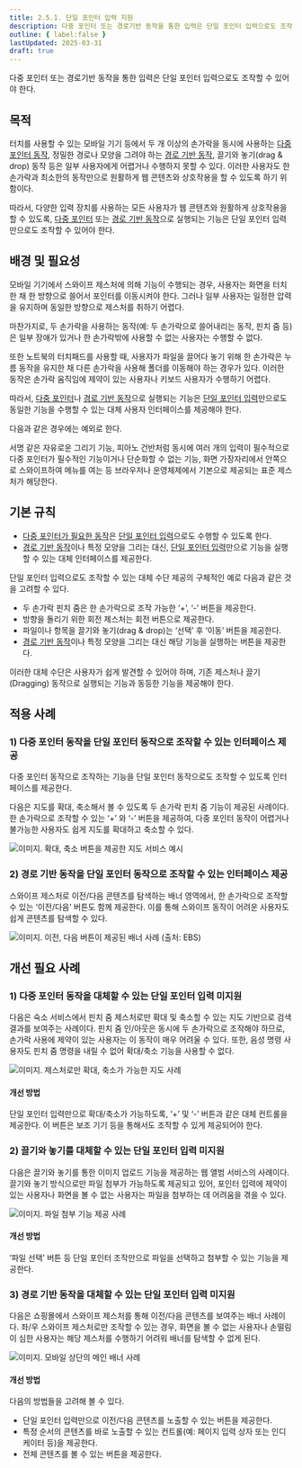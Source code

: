 ```yaml
---
title: 2.5.1. 단일 포인터 입력 지원
description: 다중 포인터 또는 경로기반 동작을 통한 입력은 단일 포인터 입력으로도 조작할 수 있어야 한다.
outline: { label:false }
lastUpdated: 2025-03-31
draft: true
---
```


<Aside title="검사 항목">
다중 포인터 또는 경로기반 동작을 통한 입력은 단일 포인터 입력으로도 조작할 수 있어야 한다.
</Aside>

## 목적
터치를 사용할 수 있는 모바일 기기 등에서 두 개 이상의 손가락을 동시에 사용하는 [다중 포인터 동작](../../glossary/multi-pointer-gesture), 정밀한 경로나 모양을 그려야 하는 [경로 기반 동작](../../gesture/path-based-gesture), 끌기와 놓기(<span lang="en">drag & drop</span>) 동작 등은 일부 사용자에게 어렵거나 수행하지 못할 수 있다. 이러한 사용자도 한 손가락과 최소한의 동작만으로 원활하게 웹 콘텐츠와 상호작용을 할 수 있도록 하기 위함이다.

따라서, 다양한 입력 장치를 사용하는 모든 사용자가 웹 콘텐츠와 원활하게 상호작용을 할 수 있도록, [다중 포인터](../../glossary/multi-pointer-gesture) 또는 [경로 기반 동작](../../gesture/path-based-gesture)으로 실행되는 기능은 단일 포인터 입력만으로도 조작할 수 있어야 한다.

##	배경 및 필요성
모바일 기기에서 스와이프 제스처에 의해 기능이 수행되는 경우, 사용자는 화면을 터치한 채 한 방향으로 쓸어서 포인터를 이동시켜야 한다. 그러나 일부 사용자는 일정한 압력을 유지하며 동일한 방향으로 제스처를 취하기 어렵다.

마찬가지로, 두 손가락을 사용하는 동작(예: 두 손가락으로 쓸어내리는 동작, 핀치 줌 등)은 일부 장애가 있거나 한 손가락밖에 사용할 수 없는 사용자는 수행할 수 없다.

또한 노트북의 터치패드를 사용할 때, 사용자가 파일을 끌어다 놓기 위해 한 손가락은 누름 동작을 유지한 채 다른 손가락을 사용해 폴더를 이동해야 하는 경우가 있다. 이러한 동작은 손가락 움직임에 제약이 있는 사용자나 키보드 사용자가 수행하기 어렵다.

따라서, [다중 포인터](../../glossary/multi-pointer-gesture)나 [경로 기반 동작](../../gesture/path-based-gesture)으로 실행되는 기능은 [단일 포인터 입력](../../gesture/single-pointer-gesture)만으로도 동일한 기능을 수행할 수 있는 대체 사용자 인터페이스를 제공해야 한다.

다음과 같은 경우에는 예외로 한다.

서명 같은 자유로운 그리기 기능, 피아노 건반처럼 동시에 여러 개의 입력이 필수적으로 다중 포인터가 필수적인 기능이거나 단순화할 수 없는 기능, 화면 가장자리에서 안쪽으로 스와이프하여 메뉴를 여는 등 브라우저나 운영체제에서 기본으로 제공되는 표준 제스처가 해당한다. 


##	기본 규칙
- [다중 포인터가 필요한 동작](../../glossary/multi-pointer-gesture)은 [단일 포인터 입력](../../gesture/single-pointer-gesture)으로도 수행할 수 있도록 한다.
- [경로 기반 동작](../../gesture/path-based-gesture)이나 특정 모양을 그리는 대신, [단일 포인터 입력](../../gesture/single-pointer-gesture)만으로 기능을 실행할 수 있는 대체 인터페이스를 제공한다.

단일 포인터 입력으로도 조작할 수 있는 대체 수단 제공의 구체적인 예로 다음과 같은 것을 고려할 수 있다.

- 두 손가락 핀치 줌은 한 손가락으로 조작 가능한 ‘+’, ‘-’ 버튼을 제공한다.
- 방향을 돌리기 위한 회전 제스처는 회전 버튼으로 제공한다.
- 파일이나 항목을 끌기와 놓기(drag & drop)는 ‘선택’ 후 ‘이동’ 버튼을 제공한다.
- [경로 기반 동작](../../gesture/path-based-gesture)이나 특정 모양을 그리는 대신 해당 기능을 실행하는 버튼을 제공한다.

이러한 대체 수단은 사용자가 쉽게 발견할 수 있어야 하며, 기존 제스처나 끌기(Dragging) 동작으로 실행되는 기능과 동등한 기능을 제공해야 한다.

## 적용 사례

### 1)	다중 포인터 동작을 단일 포인터 동작으로 조작할 수 있는 인터페이스 제공
다중 포인터 동작으로 조작하는 기능을 단일 포인터 동작으로도 조작할 수 있도록 인터페이스를 제공한다.

다음은 지도를 확대, 축소해서 볼 수 있도록 두 손가락 핀치 줌 기능이 제공된 사례이다. 한 손가락으로 조작할 수 있는 ‘+’ 와 ‘-’ 버튼을 제공하여, 다중 포인터 동작이 어렵거나 불가능한 사용자도 쉽게 지도를 확대하고 축소할 수 있다.

![이미지. 확대, 축소 버튼을 제공한 지도 서비스 예시](/images/image195.png)

### 2)	경로 기반 동작을 단일 포인터 동작으로 조작할 수 있는 인터페이스 제공
스와이프 제스처로 이전/다음 콘텐츠를 탐색하는 배너 영역에서, 한 손가락으로 조작할 수 있는 ‘이전/다음’ 버튼도 함께 제공한다. 이를 통해 스와이프 동작이 어려운 사용자도 쉽게 콘텐츠를 탐색할 수 있다.

![이미지. 이전, 다음 버튼이 제공된 배너 사례 (출처: EBS)](/images/image196.png)

## 개선 필요 사례
### 1)	다중 포인터 동작을 대체할 수 있는 단일 포인터 입력 미지원
다음은 숙소 서비스에서 핀치 줌 제스처로만 확대 및 축소할 수 있는 지도 기반으로 검색 결과를 보여주는 사례이다. 
핀치 줌 인/아웃은 동시에 두 손가락으로 조작해야 하므로, 손가락 사용에 제약이 있는 사용자는 이 동작이 매우 어려울 수 있다. 또한, 음성 명령 사용자도 핀치 줌 명령을 내릴 수 없어 확대/축소 기능을 사용할 수 없다.

![이미지. 제스처로만 확대, 축소가 가능한 지도 사례](/images/image197.png)

#### 개선 방법
단일 포인터 입력만으로 확대/축소가 가능하도록, ‘+’ 및 ‘-’ 버튼과 같은 대체 컨트롤을 제공한다. 이 버튼은 보조 기기 등을 통해서도 조작할 수 있게 제공되어야 한다.

### 2)	끌기와 놓기를 대체할 수 있는 단일 포인터 입력 미지원
다음은 끌기와 놓기를 통한 이미지 업로드 기능을 제공하는 웹 앨범 서비스의 사례이다. 끌기와 놓기 방식으로만 파일 첨부가 가능하도록 제공되고 있어, 포인터 입력에 제약이 있는 사용자나 화면을 볼 수 없는 사용자는 파일을 첨부하는 데 어려움을 겪을 수 있다.

![이미지. 파일 첨부 기능 제공 사례](/images/image198.png)

#### 개선 방법
‘파일 선택’ 버튼 등 단일 포인터 조작만으로 파일을 선택하고 첨부할 수 있는 기능을 제공한다.

### 3)	경로 기반 동작을 대체할 수 있는 단일 포인터 입력 미지원
다음은 쇼핑몰에서 스와이프 제스처를 통해 이전/다음 콘텐츠를 보여주는 배너 사례이다. 좌/우 스와이프 제스처로만 조작할 수 있는 경우, 화면을 볼 수 없는 사용자나 손떨림이 심한 사용자는 해당 제스처를 수행하기 어려워 배너를 탐색할 수 없게 된다.

![이미지. 모바일 상단의 메인 배너 사례](/images/image199.png)

#### 개선 방법
다음의 방법들을 고려해 볼 수 있다.
- 단일 포인터 입력만으로 이전/다음 콘텐츠를 노출할 수 있는 버튼을 제공한다.
- 특정 순서의 콘텐츠를 바로 노출할 수 있는 컨트롤(예: 페이지 입력 상자 또는 인디케이터 등)을 제공한다.
- 전체 콘텐츠를 볼 수 있는 버튼을 제공한다.
